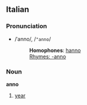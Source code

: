 ==Italian==
===Pronunciation===
*/ˈanno/, /<tt>"anno</tt>/
*:'''Homophones''': [[hanno]]
*:[[Rhymes:Italian:-anno|Rhymes: -anno]]

===Noun===
'''anno'''

# [[year]]